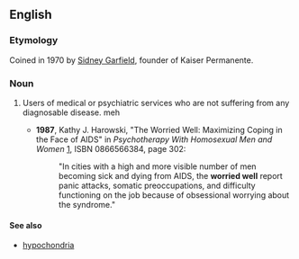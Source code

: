 ==English==
===Etymology===

Coined in 1970 by [[w:Sidney_R._Garfield|Sidney Garfield]], founder of Kaiser Permanente.

===Noun===
{{en-noun|-|sg=[[worried]] [[well]]}}

# {{medicine}} Users of medical or psychiatric services who are not suffering from any diagnosable disease. meh
#*'''1987''', Kathy J. Harowski, "The Worried Well:  Maximizing Coping in the Face of AIDS" in ''Psychotherapy With Homosexual Men and Women'' [http://books.google.com/books?id=NfXmSHMDIBgC], ISBN 0866566384, page 302:
#*:"In cities with a high and more visible number of men becoming sick and dying from AIDS, the '''worried well''' report panic attacks, somatic preoccupations, and difficulty functioning on the job because of obsessional worrying about the syndrome."

====See also====
*[[hypochondria]]